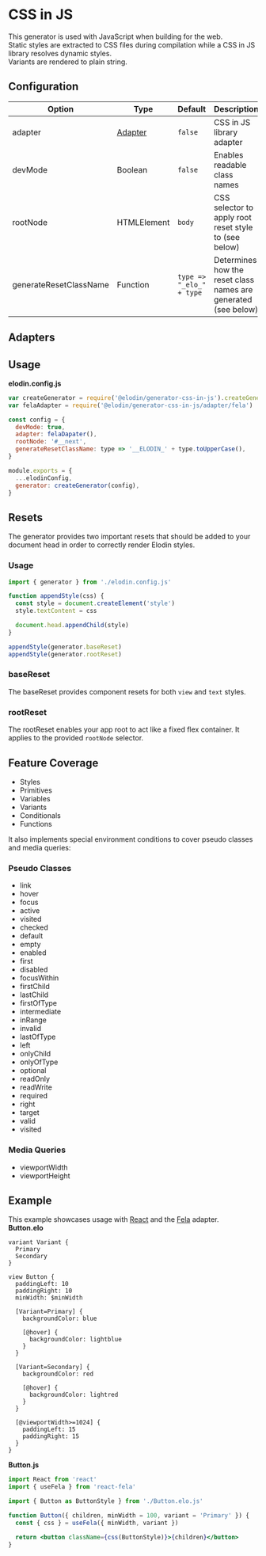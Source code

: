 

# CSS in JS

This generator is used with JavaScript when building for the web.<br />
Static styles are extracted to CSS files during compilation while a CSS in JS library resolves dynamic styles.<br/>
Variants are rendered to plain string.

## Configuration

| Option                 | Type                | Default                  | Description                                                    |
| ---------------------- | ------------------- | ------------------------ | -------------------------------------------------------------- |
| adapter                | [Adapter](#adapter) | `false`                  | CSS in JS library adapter                                      |
| devMode                | Boolean             | `false`                  | Enables readable class names                                   |
| rootNode               | HTMLElement         | `body`                   | CSS selector to apply root reset style to (see below)          |
| generateResetClassName | Function            | `type => "_elo_" + type` | Determines how the reset class names are generated (see below) |

## Adapters

## Usage

**elodin.config.js**

```javascript
var createGenerator = require('@elodin/generator-css-in-js').createGenerator
var felaAdapter = require('@elodin/generator-css-in-js/adapter/fela')

const config = {
  devMode: true,
  adapter: felaDapater(),
  rootNode: '#__next',
  generateResetClassName: type => '__ELODIN_' + type.toUpperCase(),
}

module.exports = {
  ...elodinConfig,
  generator: createGenerator(config),
}
```

## Resets

The generator provides two important resets that should be added to your document head in order to correctly render Elodin styles.

### Usage

```javascript
import { generator } from './elodin.config.js'

function appendStyle(css) {
  const style = document.createElement('style')
  style.textContent = css

  document.head.appendChild(style)
}

appendStyle(generator.baseReset)
appendStyle(generator.rootReset)
```

### baseReset

The baseReset provides component resets for both `view` and `text` styles.

### rootReset

The rootReset enables your app root to act like a fixed flex container. It applies to the provided `rootNode` selector.

## Feature Coverage

- Styles
- Primitives
- Variables
- Variants
- Conditionals
- Functions

It also implements special environment conditions to cover pseudo classes and media queries:

### Pseudo Classes

- link
- hover
- focus
- active
- visited
- checked
- default
- empty
- enabled
- first
- disabled
- focusWithin
- firstChild
- lastChild
- firstOfType
- intermediate
- inRange
- invalid
- lastOfType
- left
- onlyChild
- onlyOfType
- optional
- readOnly
- readWrite
- required
- right
- target
- valid
- visited

### Media Queries

- viewportWidth
- viewportHeight

## Example

This example showcases usage with [React]() and the [Fela]() adapter.<br />
**Button.elo**

```elo
variant Variant {
  Primary
  Secondary
}

view Button {
  paddingLeft: 10
  paddingRight: 10
  minWidth: $minWidth

  [Variant=Primary] {
    backgroundColor: blue

    [@hover] {
      backgroundColor: lightblue
    }
  }

  [Variant=Secondary] {
    backgroundColor: red

    [@hover] {
      backgroundColor: lightred
    }
  }

  [@viewportWidth>=1024] {
    paddingLeft: 15
    paddingRight: 15
  }
}
```

**Button.js**

```jsx
import React from 'react'
import { useFela } from 'react-fela'

import { Button as ButtonStyle } from './Button.elo.js'

function Button({ children, minWidth = 100, variant = 'Primary' }) {
  const { css } = useFela({ minWidth, variant })

  return <button className={css(ButtonStyle)}>{children}</button>
}
```

